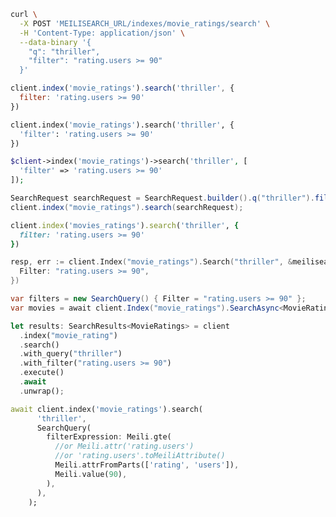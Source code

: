 <CodeGroup>

```bash cURL
curl \
  -X POST 'MEILISEARCH_URL/indexes/movie_ratings/search' \
  -H 'Content-Type: application/json' \
  --data-binary '{
    "q": "thriller",
    "filter": "rating.users >= 90"
  }'
```

```javascript JS
client.index('movie_ratings').search('thriller', {
  filter: 'rating.users >= 90'
})
```

```python Python
client.index('movie_ratings').search('thriller', {
  'filter': 'rating.users >= 90'
})
```

```php PHP
$client->index('movie_ratings')->search('thriller', [
  'filter' => 'rating.users >= 90'
]);
```

```java Java
SearchRequest searchRequest = SearchRequest.builder().q("thriller").filter(new String[] {"rating.users >= 90"}).build();
client.index("movie_ratings").search(searchRequest);
```

```ruby Ruby
client.index('movies_ratings').search('thriller', {
  filter: 'rating.users >= 90'
})
```

```go Go
resp, err := client.Index("movie_ratings").Search("thriller", &meilisearch.SearchRequest{
  Filter: "rating.users >= 90",
})
```

```csharp C#
var filters = new SearchQuery() { Filter = "rating.users >= 90" };
var movies = await client.Index("movie_ratings").SearchAsync<MovieRating>("thriller", filters);
```

```rust Rust
let results: SearchResults<MovieRatings> = client
  .index("movie_rating")
  .search()
  .with_query("thriller")
  .with_filter("rating.users >= 90")
  .execute()
  .await
  .unwrap();
```

```dart Dart
await client.index('movie_ratings').search(
      'thriller',
      SearchQuery(
        filterExpression: Meili.gte(
          //or Meili.attr('rating.users')
          //or 'rating.users'.toMeiliAttribute()
          Meili.attrFromParts(['rating', 'users']),
          Meili.value(90),
        ),
      ),
    );
```
</CodeGroup>